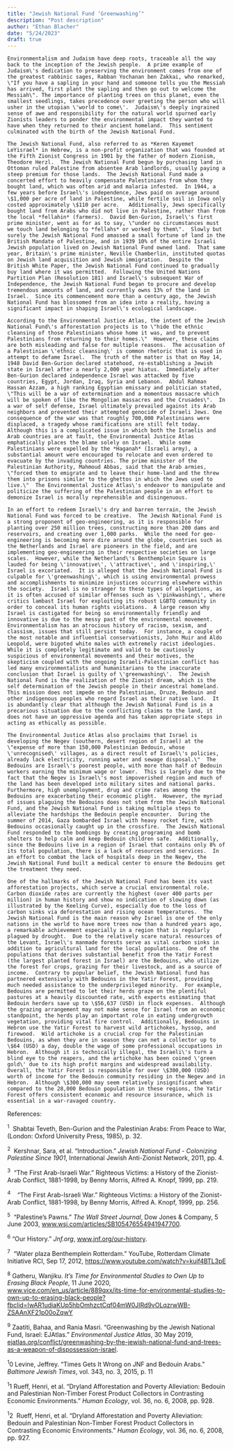 ```yaml
---
title: "Jewish National Fund ‘Greenwashing’"
description: "Post description"
author: "Ethan Blacher"
date: "5/24/2023"
draft: true
---
```


```         
Environmentalism and Judaism have deep roots, traceable all the way back to the inception of the Jewish people.  A prime example of Judaism\'s dedication to preserving the environment comes from one of the greatest rabbinic sages, Rabban Yochanan ben Zakkai, who remarked, \"If you have a sapling in your hand and someone tells you the Messiah has arrived, first plant the sapling and then go out to welcome the Messiah\". The importance of planting trees on this planet, even the smallest seedlings, takes precedence over greeting the person who will usher in the utopian \'world to come\'.  Judaism\'s deeply ingrained sense of awe and responsibility for the natural world spurned early Zionists leaders to ponder the environmental impact they wanted to have when they returned to their ancient homeland.  This sentiment culminated with the birth of the Jewish National Fund.   

The Jewish National Fund, also referred to as *Keren Kayemet LeYisrael* in Hebrew, is a non-profit organization that was founded at the Fifth Zionist Congress in 1901 by the father of modern Zionism, Theodore Herzl.  The Jewish National Fund begun by purchasing land in Ottoman ruled Palestine from absentee Arab landlords, usually paying a steep premium for those lands.  The Jewish National Fund made a concerted effort to heavily compensate Palestinians from whom they bought land, which was often arid and malaria infested.  In 1944, a few years before Israel\'s independence, Jews paid on average around \$1,000 per acre of land in Palestine, while fertile soil in Iowa only costed approximately \$110 per acre.   Additionally, Jews specifically bought land from Arabs who did not live in Palestine, rather than from the local *fellahin* (farmers).  David Ben-Gurion, Israel\'s first prime minister, went as for as to say, \"under no circumstances must we touch land belonging to *fellahs* or worked by them\".  Slowly but surely the Jewish National Fund amassed a small fortune of land in the British Mandate of Palestine, and in 1939 10% of the entire Israeli Jewish population lived on Jewish National Fund owned land.  That same year, Britain\'s prime minister, Neville Chamberlin, instituted quotas on Jewish land acquisition and Jewish immigration.  Despite the British White Paper, the Jewish National Fund continued to gradually buy land where it was permitted.  Following the United Nations Partition Plan (Resolution 181) and Israel\'s subsequent War of Independence, the Jewish National Fund began to procure and develop tremendous amounts of land, and currently owns 13% of the land in Israel.  Since its commencement more than a century ago, the Jewish National Fund has blossomed from an idea into a reality, having a significant impact in shaping Israel\'s ecological landscape.

According to the Environmental Justice Atlas, the intent of the Jewish National Fund\'s afforestation projects is to \"hide the ethnic cleansing of those Palestinians whose home it was, and to prevent Palestinians from returning to their homes.\"  However, these claims are both misleading and false for multiple reasons.  The accusation of a Palestinian \'ethnic cleansing\' is common rhetoric that is used in attempt to defame Israel.  The truth of the matter is that on May 14, 1948 David Ben-Gurion declared statehood, re-establishing a Jewish state in Israel after a nearly 2,000 year hiatus.  Immediately after Ben-Gurion declared independence Israel was attacked by five countries, Egypt, Jordan, Iraq, Syria and Lebanon.  Abdul Rahman Hassan Azzam, a high ranking Egyptian emissary and politician stated, \"This will be a war of extermination and a momentous massacre which will be spoken of like the Mongolian massacres and the Crusades\".  In a war of self defense, Israel ultimately prevailed against its Arab neighbors and prevented their attempted genocide of Israeli Jews. One consequence of the war was that roughly 700,000 Palestinians were displaced, a tragedy whose ramifications are still felt today.  Although this is a complicated issue in which both the Israelis and Arab countries are at fault, the Environmental Justice Atlas emphatically places the blame solely on Israel.  While some Palestinians were expelled by the *Haganah* (Israeli army), a substantial amount were encouraged to relocate and even ordered to evacuate by the invading countries. The prime minister of the Palestinian Authority, Mahmoud Abbas, said that the Arab armies, \"forced them to emigrate and to leave their home-land and the threw them into prisons similar to the ghettos in which the Jews used to live.\"  The Environmental Justice Atlas\'s endeavor to manipulate and politicize the suffering of the Palestinian people in an effort to demonize Israel is morally reprehensible and disingenuous.  

In an effort to redeem Israel\'s dry and barren terrain, the Jewish National Fund was forced to be creative.  The Jewish National Fund is a strong proponent of geo-engineering, as it is responsible for planting over 250 million trees, constructing more than 200 dams and reservoirs, and creating over 1,000 parks.  While the need for geo-engineering is becoming more dire around the globe, countries such as the Netherlands and Israel are pioneers in the field, and are implementing geo-engineering in their respective societies on large scales.  However, while the Netherland\'s Benthemplein Square is lauded for being \'innovative\', \'attractive\', and \'inspiring,\' Israel is excoriated.  It is alleged that the Jewish National Fund is culpable for \'greenwashing\', which is using environmental prowess and accomplishments to minimize injustices occurring elsewhere within the society.  Israel is no stranger to these types of allegations, as it is often accused of similar offenses such as \'pinkwashing\', where critics lambast Israel for exploiting its robust LGBTQ community in order to conceal its human rights violations.  A large reason why Israel is castigated for being so environmentally friendly and innovative is due to the messy past of the environmental movement. Environmentalism has an atrocious history of racism, sexism, and classism, issues that still persist today.  For instance, a couple of the most notable and influential conservationists, John Muir and Aldo Leopold, were bigoted white males with extremely racist ideologies.  While it is completely legitimate and valid to be cautiously suspicious of environmental movements and their motives, the skepticism coupled with the ongoing Israeli-Palestinian conflict has led many environmentalists and humanitarians to the inaccurate conclusion that Israel is guilty of \'greenwashing\'.  The Jewish National Fund is the realization of the Zionist dream, which is the self determination of the Jewish people in their ancestral homeland.  This mission does not impede on the Palestinian, Druze, Bedouin and other indigenous peoples who regard Israel as their native land.  It is abundantly clear that although the Jewish National Fund is in a precarious situation due to the conflicting claims to the land, it does not have an oppressive agenda and has taken appropriate steps in acting as ethically as possible.

The Environmental Justice Atlas also proclaims that Israel is developing the Negev (southern, desert region of Israel) at the \"expense of more than 150,000 Palestinian Bedouin, whose \'unrecognised\' villages, as a direct result of Israel\'s policies, already lack electricity, running water and sewage disposal.\"  The Bedouins are Israel\'s poorest people, with more than half of Bedouin workers earning the minimum wage or lower.  This is largely due to the fact that the Negev is Israel\'s most impoverished region and much of the land has been developed into military sites and national parks.  Furthermore, high unemployment, drug and crime rates among the Bedouins are exacerbating their economic plight.  However, the myriad of issues plaguing the Bedouins does not stem from the Jewish National Fund, and the Jewish National Fund is taking multiple steps to alleviate the hardships the Bedouin people encounter.  During the summer of 2014, Gaza bombarded Israel with heavy rocket fire, with Bedouins occasionally caught up in the crossfire.  The Jewish National Fund responded to the bombings by creating programing and bomb shelters to help calm and keep Bedouin children safe.  Additionally, since the Bedouins live in a region of Israel that contains only 8% of its total population, there is a lack of resources and services.  In an effort to combat the lack of hospitals deep in the Negev, the Jewish National Fund built a medical center to ensure the Bedouins get the treatment they need.  

One of the hallmarks of the Jewish National Fund has been its vast afforestation projects, which serve a crucial environmental role.  Carbon dioxide rates are currently the highest (over 400 parts per million) in human history and show no indication of slowing down (as illustrated by the Keeling Curve), especially due to the loss of carbon sinks via deforestation and rising ocean temperatures.  The Jewish National Fund is the main reason why Israel is one of the only nations in the world to have more trees now than a hundred years ago, a remarkable achievement especially in a region that is regularly plagued by drought.  Due to the relatively scare natural resources of the Levant, Israel\'s manmade forests serve as vital carbon sinks in addition to agricultural land for the local populations.  One of the populations that derives substantial benefit from the Yatir Forest (the largest planted forest in Israel) are the Bedouins, who utilize the forest for crops, grazing for their livestock, and as a source of income.  Contrary to popular belief, the Jewish National fund has partnered extensively with Bedouins in the Yatir Forest, providing much needed assistance to the underprivileged minority.  For example, Bedouins are permitted to let their herds graze on the plentiful pastures at a heavily discounted rate, with experts estimating that Bedouin herders save up to \$56,637 (USD) in flock expenses.  Although the grazing arrangement may not make sense for Israel from an economic standpoint, the herds play an important role in eating undergrowth vegetation, providing vital fire control.  Additionally, Bedouins in Hebron use the Yatir Forest to harvest wild artichokes, hyssop, and firewood.  Wild artichoke is a crucial crop for the Palestinian Bedouins, as when they are in season they can net a collector up to \$64 (USD) a day, double the wage of some professional occupations in Hebron.  Although it is technically illegal, the Israeli\'s turn a blind eye to the reapers, and the artichoke has been coined \'green gold\' due to its high profit margins and widespread availability.  Overall, the Yatir Forest is responsible for over \$300,000 (USD) worth of income for the Bedouin community residing in the Negev and in Hebron.  Although \$300,000 may seem relatively insignificant when compared to the 28,000 Bedouin population in these regions, the Yatir Forest offers consistent economic and resource insurance, which is essential in a war-ravaged country.
```

References:

^1^  Shabtai Teveth, Ben-Gurion and the Palestinian Arabs: From Peace to War, (London: Oxford University Press, 1985), p. 32.

^2^  Kershnar, Sara, et al. "Introduction." *Jewish National Fund - Colonizing Palestine Since 1901*, International Jewish Anti-Zionist Network, 2011, pp. 4.

^3^  "The First Arab-Israeli War." Righteous Victims: a History of the Zionist-Arab Conflict, 1881-1998, by Benny Morris, Alfred A. Knopf, 1999, pp. 219.

^4^    "The First Arab-Israeli War." Righteous Victims: a History of the Zionist-Arab Conflict, 1881-1998, by Benny Morris, Alfred A. Knopf, 1999, pp. 256.

^5^  "Palestine's Pawns." *The Wall Street Journal*, Dow Jones & Company, 5 June 2003, [www.wsj.com/articles/SB105476554941947700](http://www.wsj.com/articles/SB105476554941947700).

^6^ "Our History." *Jnf.org*, [www.jnf.org/our-history](http://www.jnf.org/our-history).

^7^  "Water plaza Benthemplein Rotterdam." YouTube, Rotterdam Climate Initiative RCI, Sep 17, 2012, <https://www.youtube.com/watch?v=kujf4BTL3pE>

^8^ Gatheru, Wanjiku. *It's Time for Environmental Studies to Own Up to Erasing Black People*, 11 June 2020, [www.vice.com/en_us/article/889qxx/its-time-for-environmental-studies-to-own-up-to-erasing-black-people?fbclid=IwAR1udiaKUp5hbOmhzctCqf04mW0JIRd9vOLqzrwWB-ZSAAnXF21p00oZqwY](http://www.vice.com/en_us/article/889qxx/its-time-for-environmental-studies-to-own-up-to-erasing-black-people?fbclid=IwAR1udiaKUp5hbOmhzctCqf04mW0JIRd9vOLqzrwWB-ZSAAnXF21p00oZqwY)

^9^ Zaatiti, Bahaa, and Rania Masri. "Greenwashing by the Jewish National Fund, Israel: EJAtlas." *Environmental Justice Atlas*, 30 May 2019, [ejatlas.org/conflict/greenwashing-by-the-jewish-national-fund-and-trees-as-a-weapon-of-dispossession-israel](http://ejatlas.org/conflict/greenwashing-by-the-jewish-national-fund-and-trees-as-a-weapon-of-dispossession-israel).

^1^0 Levine, Jeffrey. "Times Gets It Wrong on JNF and Bedouin Arabs." *Baltimore Jewish Times*, vol. 343, no. 3, 2015, p. 11

^1^1 Rueff, Henri, et al. "Dryland Afforestation and Poverty Alleviation: Bedouin and Palestinian Non-Timber Forest Product Collectors in Contrasting Economic Environments." *Human Ecology*, vol. 36, no. 6, 2008, pp. 928.

^1^2  Rueff, Henri, et al. "Dryland Afforestation and Poverty Alleviation: Bedouin and Palestinian Non-Timber Forest Product Collectors in Contrasting Economic Environments." *Human Ecology*, vol. 36, no. 6, 2008, pp. 927.
